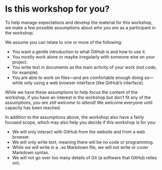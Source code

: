 # Is this workshop for you? {#sec-is-it-for-you}

To help manage expectations and develop the material for this workshop,
we make a few possible assumptions about *who you are* as a participant
in the workshop.

We assume you can relate to one or more of the following:

-   You want a gentle introduction to what GitHub is and how to use it.
-   You mostly work alone or maybe irregularly with someone else on your
    project.
-   You write text in documents as the main activity of your work (not
    code, for example).
-   You are able to work on files---and are comfortable enough doing
    so---while only using a web browser interface (like GitHub's interface).

While we have these assumptions to help focus the content of the
workshop, if you have an interest in the workshop but don't fit any of
the assumptions, *you are still welcome to attend*! We welcome everyone
until capacity has been reached.

In addition to the assumptions above, the workshop also have a fairly
focused scope, which may also help you decide if this workshop is for
you:

-   We will only interact with GitHub from the website and from a web
    browser.
-   We will only write *text*, meaning there will be no code or
    programming.
-   While we will write in a `.md` Markdown file, we will not write or
    cover Markdown syntax.
-   We will not go over too many details of Git (a software that GitHub
    relies on).
